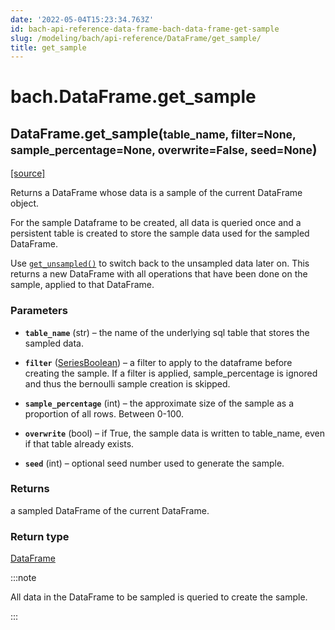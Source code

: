 ```yaml
---
date: '2022-05-04T15:23:34.763Z'
id: bach-api-reference-data-frame-bach-data-frame-get-sample
slug: /modeling/bach/api-reference/DataFrame/get_sample/
title: get_sample
---
```


# bach.DataFrame.get_sample

<div className="method">

<h2 className="signature-method"><span className="additional-name">DataFrame.</span><span className="name">get_sample(</span><small className="parameter-list"><span className="parameter" id="table_name">table_name</span>, <span className="parameter" id="filter">filter=None</span>, <span className="parameter" id="sample_percentage">sample_percentage=None</span>, <span className="parameter" id="overwrite">overwrite=False</span>, <span className="parameter" id="seed">seed=None</span></small>)</h2>


&#8203;<span className="view-source">[[source]](https://github.com/objectiv/objectiv-analytics/blob/main/bach/bach/dataframe.py)</span>

<div className="content">

Returns a DataFrame whose data is a sample of the current DataFrame object.

For the sample Dataframe to be created, all data is queried once and a persistent table is created to
store the sample data used for the sampled DataFrame.

Use [`get_unsampled()`](/docs/modeling/bach/api-reference/DataFrame/bach.DataFrame.get-unsampled) to switch back to the unsampled data later on. This returns a new
DataFrame with all operations that have been done on the sample, applied to that DataFrame.


### Parameters

* **`table_name`** (str) – the name of the underlying sql table that stores the sampled data.


* **`filter`** ([SeriesBoolean](/docs/modeling/bach/api-reference/Series/Boolean)) – a filter to apply to the dataframe before creating the sample. If a filter is applied,
sample_percentage is ignored and thus the bernoulli sample creation is skipped.


* **`sample_percentage`** (int) – the approximate size of the sample as a proportion of all rows.
Between 0-100.


* **`overwrite`** (bool) – if True, the sample data is written to table_name, even if that table already
exists.


* **`seed`** (int) – optional seed number used to generate the sample.





### Returns

a sampled DataFrame of the current DataFrame.



### Return type

[DataFrame](/docs/modeling/bach/api-reference/DataFrame/bach.DataFrame.get_sample/)


:::note

All data in the DataFrame to be sampled is queried to create the sample.


:::


</div>


</div>
